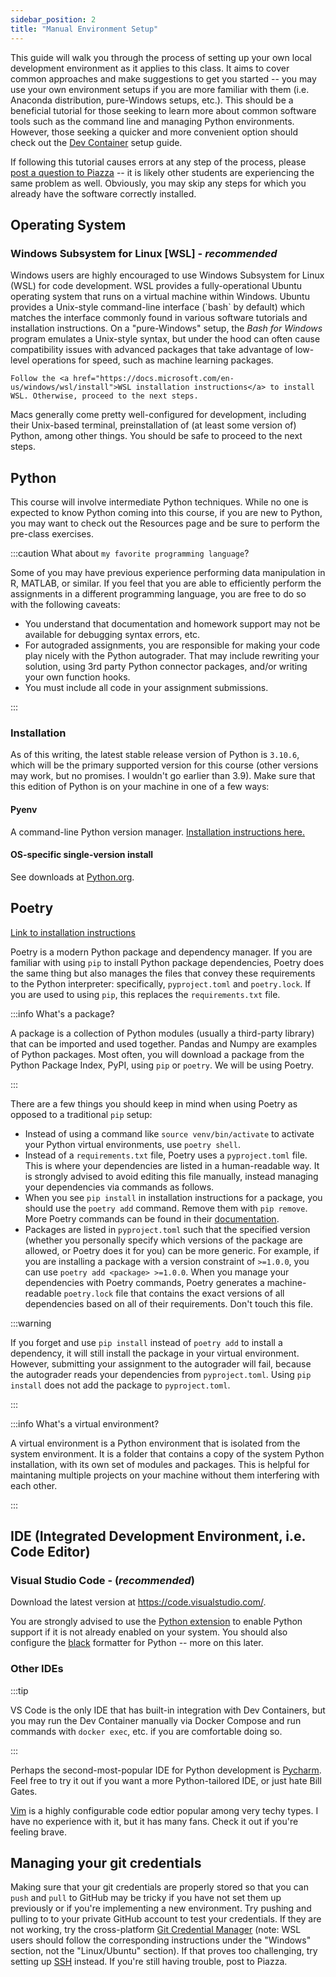 ```yaml
---
sidebar_position: 2
title: "Manual Environment Setup"
---
```



This guide will walk you through the process of setting up your own local development environment as it applies to this class. It aims to cover common approaches and make suggestions to get you started -- you may use your own environment setups if you are more familiar with them (i.e. Anaconda distribution, pure-Windows setups, etc.). This should be a beneficial tutorial for those seeking to learn more about common software tools such as the command line and managing Python environments. However, those seeking a quicker and more convenient option should check out the [Dev Container](devcontainer) setup guide.


If following this tutorial causes errors at any step of the process, please [post a question to Piazza](https://piazza.com/class/l740jfqb11u6vy) -- it is likely other students are experiencing the same problem as well. Obviously, you may skip any steps for which you already have the software correctly installed.

## Operating System


<Tabs>
  <TabItem value="windows" label="Windows" default>
    <h3>Windows Subsystem for Linux [WSL] - <i>recommended</i></h3>
    <p>Windows users are highly encouraged to use Windows Subsystem for Linux (WSL) for code development. WSL provides a fully-operational Ubuntu operating system that runs on a virtual machine within Windows. Ubuntu provides a Unix-style command-line interface (`bash` by default) which matches the interface commonly found in various software tutorials and installation instructions. On a "pure-Windows" setup, the <i>Bash for Windows</i> program emulates a Unix-style syntax, but under the hood can often cause compatibility issues with advanced packages that take advantage of low-level operations for speed, such as machine learning packages.</p>
    
    Follow the <a href="https://docs.microsoft.com/en-us/windows/wsl/install">WSL installation instructions</a> to install WSL. Otherwise, proceed to the next steps.
    
  </TabItem>
  <TabItem value="osx" label="Mac OSX">
    Macs generally come pretty well-configured for development, including their Unix-based terminal, preinstallation of (at least some version of) Python, among other things. You should be safe to proceed to the next steps.
  </TabItem>
</Tabs>

## Python

This course will involve intermediate Python techniques. While no one is expected to know Python coming into this course, if you are new to Python, you may want to check out the Resources page and be sure to perform the pre-class exercises.

:::caution What about `my favorite programming language`?

Some of you may have previous experience performing data manipulation in R, MATLAB, or similar. If you feel that you are able to efficiently perform the assignments in a different programming language, you are free to do so with the following caveats:
  - You understand that documentation and homework support may not be available for debugging syntax errors, etc.
  - For autograded assignments, you are responsible for making your code play nicely with the Python autograder. That may include rewriting your solution, using 3rd party Python connector packages, and/or writing your own function hooks.
  - You must include all code in your assignment submissions.

:::

### Installation

As of this writing, the latest stable release version of Python is `3.10.6`, which will be the primary supported version for this course (other versions may work, but no promises. I wouldn't go earlier than 3.9). Make sure that this edition of Python is on your machine in one of a few ways:

#### Pyenv
A command-line Python version manager. [Installation instructions here.](https://github.com/pyenv/pyenv#installation)

#### OS-specific single-version install
See downloads at [Python.org](https://www.python.org/downloads/).

## Poetry

[Link to installation instructions](https://python-poetry.org/docs/#installation)

Poetry is a modern Python package and dependency manager. If you are familiar with using `pip` to install Python package dependencies, Poetry does the same thing but also manages the files that convey these requirements to the Python interpreter: specifically, `pyproject.toml` and `poetry.lock`. If you are used to using `pip`, this replaces the `requirements.txt` file. 

:::info What's a package?

A package is a collection of Python modules (usually a third-party library) that can be imported and used together. Pandas and Numpy are examples of Python packages. Most often, you will download a package from the Python Package Index, PyPI, using `pip` or `poetry`. We will be using Poetry.

:::


There are a few things you should keep in mind when using Poetry as opposed to a traditional `pip` setup:
- Instead of using a command like `source venv/bin/activate` to activate your Python virtual environments, use `poetry shell`.
- Instead of a `requirements.txt` file, Poetry uses a `pyproject.toml` file. This is where your dependencies are listed in a human-readable way. It is strongly advised to avoid editing this file manually, instead managing your dependencies via commands as follows.
- When you see `pip install` in installation instructions for a package, you should use the `poetry add` command. Remove them with `pip remove`. More Poetry commands can be found in their [documentation](https://python-poetry.org/docs/basic-usage/).
- Packages are listed in `pyproject.toml` such that the specified version (whether you personally specify which versions of the package are allowed, or Poetry does it for you) can be more generic. For example, if you are installing a package with a version constraint of `>=1.0.0`, you can use `poetry add <package> >=1.0.0`. When you manage your dependencies with Poetry commands, Poetry generates a machine-readable `poetry.lock` file that contains the exact versions of all dependencies based on all of their requirements. Don't touch this file.

:::warning

If you forget and use `pip install` instead of `poetry add` to install a dependency, it will still install the package in your virtual environment. However, submitting your assignment to the autograder will fail, because the autograder reads your dependencies from `pyproject.toml`. Using `pip install` does not add the package to `pyproject.toml`.

:::

:::info What's a virtual environment?

A virtual environment is a Python environment that is isolated from the system environment. It is a folder that contains a copy of the system Python installation, with its own set of modules and packages. This is helpful for maintaning multiple projects on your machine without them interfering with each other.

:::

## IDE (Integrated Development Environment, i.e. Code Editor)

### Visual Studio Code - (*recommended*)

Download the latest version at https://code.visualstudio.com/.

You are strongly advised to use the [Python extension](https://code.visualstudio.com/docs/python/python-extensions) to enable Python support if it is not already enabled on your system. You should also configure the [black](https://dev.to/adamlombard/how-to-use-the-black-python-code-formatter-in-vscode-3lo0) formatter for Python -- more on this later.

### Other IDEs

:::tip

VS Code is the only IDE that has built-in integration with Dev Containers, but you may run the Dev Container manually via Docker Compose and run commands with `docker exec`, etc. if you are comfortable doing so.

:::

Perhaps the second-most-popular IDE for Python development is [Pycharm](https://www.jetbrains.com/pycharm/). Feel free to try it out if you want a more Python-tailored IDE, or just hate Bill Gates. 

[Vim](https://www.vim.org/) is a highly configurable code edtior popular among very techy types. I have no experience with it, but it has many fans. Check it out if you're feeling brave.


## Managing your git credentials

Making sure that your git credentials are properly stored so that you can `push` and `pull` to GitHub may be tricky if you have not set them up previously or if you're implementing a new environment. Try pushing and pulling to to your private GitHub account to test your credentials. If they are not working, try the cross-platform [Git Credential Manager](https://github.com/GitCredentialManager/git-credential-manager) (note: WSL users should follow the corresponding instructions under the "Windows" section, not the "Linux/Ubuntu" section). If that proves too challenging, try setting up [SSH](https://docs.github.com/en/authentication/connecting-to-github-with-ssh) instead. If you're still having trouble, post to Piazza.
